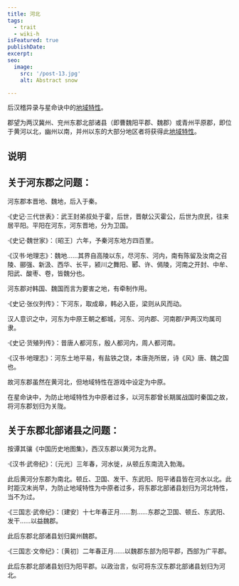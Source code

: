 ```yaml
---
title: 河北
tags:
  - trait
  - wiki-h
isFeatured: true
publishDate: 
excerpt: 
seo:
  image:
    src: '/post-13.jpg'
    alt: Abstract snow

---
```



后汉稽异录与星命诀中的<a href='../trait_00_regional'>地域特性</a>。

郡望为两汉冀州、兖州东郡北部诸县（即曹魏阳平郡、魏郡）或青州平原郡，即位于黄河以北，幽州以南，并州以东的大部分地区者将获得此<a href='../trait_00_regional'>地域特性</a>。

<h2  class='section-title'>说明</h2>

## 关于河东郡之问题：

河东郡本晋地、魏地，后入于秦。

·《史记·三代世表》：武王封弟叔处于霍，后世，晋献公灭霍公，后世为庶民，往来居平阳。平阳在河东，河东晋地，分为卫国。

·《史记·魏世家》：〔昭王〕六年，予秦河东地方四百里。

·《汉书·地理志》：魏地……其界自高陵以东，尽河东、河内，南有陈留及汝南之召陵、郦强、新汲、西华、长平，颍川之舞阳、郾、许、傿陵，河南之开封、中牟、阳武、酸枣、卷，皆魏分也。

河东郡对韩国、魏国而言为要害之地，有牵制作用。

·《史记·张仪列传》：下河东，取成皋，韩必入臣，梁则从风而动。

汉人意识之中，河东为中原王朝之都城，河东、河内郡、河南郡/尹两汉均属司隶。

·《史记·货殖列传》：昔唐人都河东，殷人都河内，周人都河南。

·《汉书·地理志》：河东土地平易，有盐铁之饶，本唐尧所居，诗《风》唐、魏之国也。

故河东郡虽然在黄河北，但地域特性在游戏中设定为中原。

在星命诀中，为防止地域特性为中原者过多，以河东郡曾长期属战国时秦国之故，将河东郡划归为关陇。


## 关于东郡北部诸县之问题：

按谭其骧《中国历史地图集》，西汉东郡以黄河为北界。

·《汉书·武帝纪》：〔元光〕三年春，河水徙，从顿丘东南流入勃海。

此后黄河分东郡为南北。顿丘、卫国、发干、东武阳、阳平诸县皆在河水以北。此时距汉末尚早，为防止地域特性为中原者过多，将东郡北部诸县划归为河北特性，当不为过。

·《三国志·武帝纪》：〔建安〕十七年春正月……割……东郡之卫国、顿丘、东武阳、发干……以益魏郡。

此后东郡北部诸县划归冀州魏郡。

·《三国志·文帝纪》：〔黄初〕二年春正月……以魏郡东部为阳平郡，西部为广平郡。

此后东郡北部诸县划归为阳平郡。以政治言，似可将东汉东郡北部诸县划归为河北。